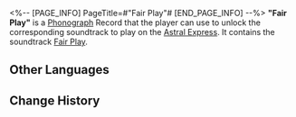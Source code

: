 <%-- [PAGE_INFO]
PageTitle=#"Fair Play"#
[END_PAGE_INFO] --%>
{{Item Infobox
|id          = 210303
|image       = Item Fair Play.png
|type        = Disk
|invCategory = Valuables
|rarity      = 3
|effect      = 
|description = A record that can be played on the Express' phonograph. It might be a chance acquisition or a gift from someone else. All sorts of memories surge up when the music plays &mdash; the smiles, encounters, touches, and the excitement of battle. Maybe that is why people still collect records even as society rapidly advances.<br />The current record contains the track "Fair Play."
}}
{{Description|''...First, it is necessary to present all clues clearly and fairly to the protagonist...''}}
'''"Fair Play"''' is a [[Phonograph]] Record that the player can use to unlock the corresponding soundtrack to play on the [[Astral Express]]. It contains the soundtrack [[Fair Play]].

==Other Languages==
{{Other Languages
|en   = "Fair Play"
|zhs  = 《公平游戏》
|zht  = 《公平遊戲》
|ja   = 『フェア・ゲーム』
|ko   = ≪페어플레이≫
|es   = Juego limpio
|fr   = «&nbsp;Fair Play&nbsp;»
|ru   = Fair Play
|th   = "Fair Play"
|vi   = Trò Chơi Công Bằng
|de   = „Fairplay“
|id   = "Fair Play"
|pt   = "Fair Play"
}}

==Change History==
{{Change History|2.0}}